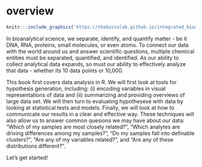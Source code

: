 # overview {-}

```r
knitr:::include_graphics('https://thebustalab.github.io/integrated_bioanalytics/images/chemometrics.jpeg', dpi = NA)
```

In bioanalytical science, we separate, identify, and quantify matter - be it DNA, RNA, proteins, small molecules, or even atoms. To connect our data with the world around us and answer scientific questions, multiple chemical entities must be separated, quantified, and identified. As our ability to collect analytical data expands, so must our ability to effectively analyze that data - whether its 10 data points or 10,000.

This book first covers data analysis in R. We will first look at tools for hypothesis generation, including: (i) encoding variables in visual representations of data and (ii) summarizing and providing overviews of large data set. We will then turn to evaluating hypothesese with data by looking at statistical tests and models. Finally, we will look at how to communicate our results in a clear and effective way. These techniques will also allow us to answer common quesions we may have about our data: "Which of my samples are most closely related?", "Which analytes are driving differences among my samples?", "Do my samples fall into definable clusters?", "Are any of my variables related?", and "Are any of these distributions different?".

Let's get started!